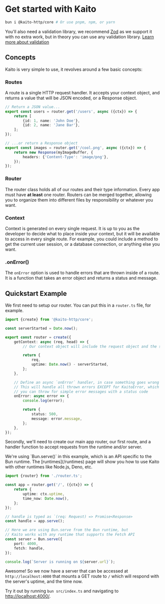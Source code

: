 
# Get started with Kaito

```bash
bun i @kaito-http/core # Or use pnpm, npm, or yarn
```

You'll also need a validation library, we recommend [Zod](https://zod.dev/) as we support it with no extra work, but in theory you can use any validation library. [Learn more about validation](/documentation/validation)

## Concepts

Kaito is very simple to use, it revolves around a few basic concepts:

### Routes

A route is a single HTTP request handler. It accepts your context object, and returns a value that will be JSON encoded, or a Response object.

```ts
// Return a JSON value...
export const users = router.get('/users', async ({ctx}) => {
	return [
		{id: 1, name: 'John Doe'},
		{id: 2, name: 'Jane Bar'},
	];
});

// ...or return a Response object
export const images = router.get('/cool.png', async ({ctx}) => {
	return new Response(myImageBuffer, {
		headers: {'Content-Type': 'image/png'},
	});
});
```

### Router

The router class holds all of our routes and their type information. Every app must have **at least** one router. Routers can be merged together, allowing you to organize them into different files by responsibility or whatever you want.

### Context

Context is generated on every single request. It is up to you as the developer to decide what to place inside your context, but it will be available to access in every single route. For example, you could include a method to get the current user session, or a database connection, or anything else you want.

### .onError()

The `onError` option is used to handle errors that are thrown inside of a route. It is a function that takes an error object and returns a status and message.

## Quickstart Example

We first need to setup our router. You can put this in a `router.ts` file, for example.

```typescript
import {create} from '@kaito-http/core';

const serverStarted = Date.now();

export const router = create({
	getContext: async (req, head) => {
		// Our context object will include the request object and the server uptime.

		return {
			req,
			uptime: Date.now() - serverStarted,
		};
	},

	// Define an async `onError` handler, in case something goes wrong inside of the route
	// This will handle all thrown errors EXCEPT for KaitoError, which is a special error type
	// you can throw for simple error messages with a status code
	onError: async error => {
		console.log(error);

		return {
			status: 500,
			message: error.message,
		};
	},
});
```

Secondly, we'll need to create our main app router, our first route, and a handler function to accept requests from the runtime and/or server.

<Callout>
	We're using `Bun.serve()` in this example, which is an API specific to the Bun runtime. The [runtimes](/runtimes) page
	will show you how to use Kaito with other runtimes like Node.js, Deno, etc.
</Callout>

```typescript
import {router} from './router.ts';

const app = router.get('/', ({ctx}) => {
	return {
		uptime: ctx.uptime,
		time_now: Date.now(),
	};
});

// handle is typed as `(req: Request) => Promise<Response>
const handle = app.serve();

// Here we are using Bun.serve from the Bun runtime, but
// Kaito works with any runtime that supports the Fetch API
const server = Bun.serve({
	port: 4000,
	fetch: handle,
});

console.log(`Server is running on ${server.url}`);
```

Awesome! So we now have a server that can be accessed at `http://localhost:4000` that mounts a GET route to `/` which will respond with the server's uptime, and the time now.

Try it out by running `bun src/index.ts` and navigating to [http://localhost:4000/](http://localhost:4000/).
